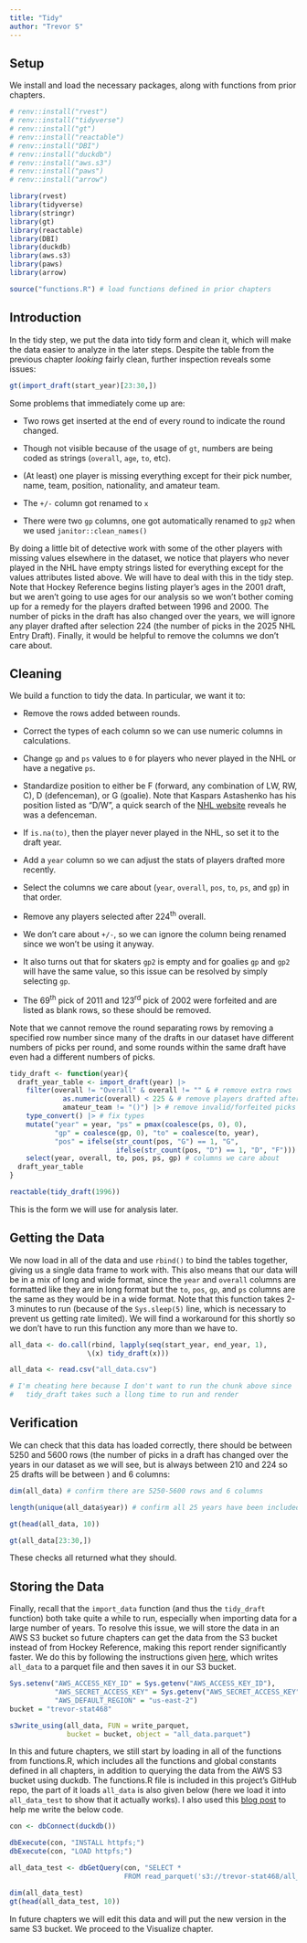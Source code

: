 ```yaml
---
title: "Tidy"
author: "Trevor S"
---
```


## Setup

We install and load the necessary packages, along with functions from prior chapters.

```r
# renv::install("rvest")
# renv::install("tidyverse")
# renv::install("gt")
# renv::install("reactable")
# renv::install("DBI")
# renv::install("duckdb")
# renv::install("aws.s3")
# renv::install("paws")
# renv::install("arrow")

library(rvest)
library(tidyverse)
library(stringr)
library(gt)
library(reactable)
library(DBI)
library(duckdb)
library(aws.s3)
library(paws)
library(arrow)

source("functions.R") # load functions defined in prior chapters
```

## Introduction

In the tidy step, we put the data into tidy form and clean it, which will make the data easier to analyze in the later steps. Despite the table from the previous chapter *looking* fairly clean, further inspection reveals some issues:

```r
gt(import_draft(start_year)[23:30,])
```

Some problems that immediately come up are:

-   Two rows get inserted at the end of every round to indicate the round changed.

-   Though not visible because of the usage of `gt`, numbers are being coded as strings (`overall`, `age`, `to`, etc).

-   (At least) one player is missing everything except for their pick number, name, team, position, nationality, and amateur team.

-   The `+/-` column got renamed to `x`

-   There were two `gp` columns, one got automatically renamed to `gp2` when we used `janitor::clean_names()`

By doing a little bit of detective work with some of the other players with missing values elsewhere in the dataset, we notice that players who never played in the NHL have empty strings listed for everything except for the values attributes listed above. We will have to deal with this in the tidy step. Note that Hockey Reference begins listing player's ages in the 2001 draft, but we aren't going to use ages for our analysis so we won't bother coming up for a remedy for the players drafted between 1996 and 2000. The number of picks in the draft has also changed over the years, we will ignore any player drafted after selection 224 (the number of picks in the 2025 NHL Entry Draft). Finally, it would be helpful to remove the columns we don't care about.

## Cleaning

We build a function to tidy the data. In particular, we want it to:

-   Remove the rows added between rounds.

-   Correct the types of each column so we can use numeric columns in calculations.

-   Change `gp` and `ps` values to `0` for players who never played in the NHL or have a negative `ps`.

-   Standardize position to either be F (forward, any combination of LW, RW, C), D (defenceman), or G (goalie). Note that Kaspars Astashenko has his position listed as "D/W", a quick search of the [NHL website](https://www.nhl.com/player/kaspars-astashenko-8468000) reveals he was a defenceman.

-   If `is.na(to)`, then the player never played in the NHL, so set it to the draft year.

-   Add a `year` column so we can adjust the stats of players drafted more recently.

-   Select the columns we care about (`year`, `overall`, `pos`, `to`, `ps`, and `gp`) in that order.

-   Remove any players selected after 224$^{\text{th}}$ overall.

-   We don't care about `+/-`, so we can ignore the column being renamed since we won't be using it anyway.

-   It also turns out that for skaters `gp2` is empty and for goalies `gp` and `gp2` will have the same value, so this issue can be resolved by simply selecting `gp`.

-   The 69$^{\text{th}}$ pick of 2011 and 123$^{\text{rd}}$ pick of 2002 were forfeited and are listed as blank rows, so these should be removed.

Note that we cannot remove the round separating rows by removing a specified row number since many of the drafts in our dataset have different numbers of picks per round, and some rounds within the same draft have even had a different numbers of picks.

```r
tidy_draft <- function(year){
  draft_year_table <- import_draft(year) |> 
    filter(overall != "Overall" & overall != "" & # remove extra rows
             as.numeric(overall) < 225 & # remove players drafted after pick 224
             amateur_team != "()") |> # remove invalid/forfeited picks 
    type_convert() |> # fix types 
    mutate("year" = year, "ps" = pmax(coalesce(ps, 0), 0), 
           "gp" = coalesce(gp, 0), "to" = coalesce(to, year), 
           "pos" = ifelse(str_count(pos, "G") == 1, "G", 
                          ifelse(str_count(pos, "D") == 1, "D", "F"))) |> 
    select(year, overall, to, pos, ps, gp) # columns we care about
  draft_year_table
}

reactable(tidy_draft(1996))
```

This is the form we will use for analysis later.

## Getting the Data

We now load in all of the data and use `rbind()` to bind the tables together, giving us a single data frame to work with. This also means that our data will be in a mix of long and wide format, since the `year` and `overall` columns are formatted like they are in long format but the `to`, `pos`, `gp`, and `ps` columns are the same as they would be in a wide format. Note that this function takes 2-3 minutes to run (because of the `Sys.sleep(5)` line, which is necessary to prevent us getting rate limited). We will find a workaround for this shortly so we don't have to run this function any more than we have to.

```r
all_data <- do.call(rbind, lapply(seq(start_year, end_year, 1),
                   \(x) tidy_draft(x)))
```

```r
all_data <- read.csv("all_data.csv")

# I'm cheating here because I don't want to run the chunk above since 
#   tidy_draft takes such a llong time to run and render
```

## Verification

We can check that this data has loaded correctly, there should be between 5250 and 5600 rows (the number of picks in a draft has changed over the years in our dataset as we will see, but is always between 210 and 224 so 25 drafts will be between ) and 6 columns:

```r
dim(all_data) # confirm there are 5250-5600 rows and 6 columns

length(unique(all_data$year)) # confirm all 25 years have been included

gt(head(all_data, 10))

gt(all_data[23:30,])
```

These checks all returned what they should.

## Storing the Data 

Finally, recall that the `import_data` function (and thus the `tidy_draft` function) both take quite a while to run, especially when importing data for a large number of years. To resolve this issue, we will store the data in an AWS S3 bucket so future chapters can get the data from the S3 bucket instead of from Hockey Reference, making this report render significantly faster. We do this by following the instructions given [here](https://medium.com/@som028/how-to-read-and-write-data-from-and-to-s3-bucket-using-r-3fed7e686844), which writes `all_data` to a parquet file and then saves it in our S3 bucket.

```r
Sys.setenv("AWS_ACCESS_KEY_ID" = Sys.getenv("AWS_ACCESS_KEY_ID"),
           "AWS_SECRET_ACCESS_KEY" = Sys.getenv("AWS_SECRET_ACCESS_KEY"), 
           "AWS_DEFAULT_REGION" = "us-east-2")
bucket = "trevor-stat468"

s3write_using(all_data, FUN = write_parquet, 
              bucket = bucket, object = "all_data.parquet")
```

In this and future chapters, we still start by loading in all of the functions from functions.R, which includes all the functions and global constants defined in all chapters, in addition to querying the data from the AWS S3 bucket using duckdb. The functions.R file is included in this project's GitHub repo, the part of it loads `all_data` is also given below (here we load it into `all_data_test` to show that it actually works). I also used this [blog post](https://francoismichonneau.net/2023/06/duckdb-r-remote-data/) to help me write the below code.

```r
con <- dbConnect(duckdb())

dbExecute(con, "INSTALL httpfs;")
dbExecute(con, "LOAD httpfs;")

all_data_test <- dbGetQuery(con, "SELECT * 
                            FROM read_parquet('s3://trevor-stat468/all_data.parquet');")

dim(all_data_test)
gt(head(all_data_test, 10))
```

In future chapters we will edit this data and will put the new version in the same S3 bucket. We proceed to the Visualize chapter.
